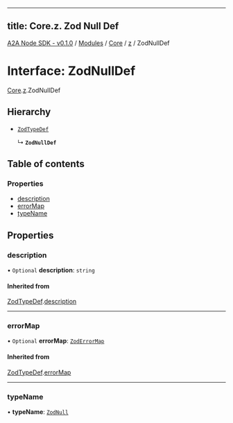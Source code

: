 
---
title: Core.z. Zod Null Def
---

[A2A Node SDK - v0.1.0](/api-reference/README) / [Modules](/api-reference/modules) / [Core](/api-reference/modules/Core) / [z](/api-reference/modules/Core.z) / ZodNullDef

# Interface: ZodNullDef

[Core](/api-reference/modules/Core).[z](/api-reference/modules/Core.z).ZodNullDef

## Hierarchy

- [`ZodTypeDef`](Core.z.ZodTypeDef)

  ↳ **`ZodNullDef`**

## Table of contents

### Properties

- [description](Core.z.ZodNullDef.md#description)
- [errorMap](Core.z.ZodNullDef.md#errormap)
- [typeName](Core.z.ZodNullDef.md#typename)

## Properties

### description

• `Optional` **description**: `string`

#### Inherited from

[ZodTypeDef](Core.z.ZodTypeDef).[description](Core.z.ZodTypeDef.md#description)

___

### errorMap

• `Optional` **errorMap**: [`ZodErrorMap`](../modules/Core.z.md#zoderrormap)

#### Inherited from

[ZodTypeDef](Core.z.ZodTypeDef).[errorMap](Core.z.ZodTypeDef.md#errormap)

___

### typeName

• **typeName**: [`ZodNull`](../enums/Core.z.ZodFirstPartyTypeKind.md#zodnull)
